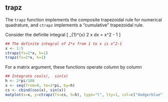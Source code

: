 ## trapz 

The `trapz` function implements the composite trapezoidal rule for
numerical quadrature,  and `ctrapz` implements a "cumulative"
trapezoidal rule. 

Consider the definite integral
\[
\int_{1}^{x} 2 x dx = x^2 - 1 
\]

```r
## The definite integral of 2*x from 1 to x is x^2-1
x <- 1:5
ctrapz(fs=2*x, h=1)
trapz(fs=2*x, h=1)
```

For a matrix argument,  these functions operate column by column
```r
## Integrate cos(x),  sin(x)
h <- 2*pi/100
x <- seq(from=0, to=2*pi, by=h)
cs <- cbind(cos(x), sin(x))
matplot(x=x, y=ctrapz(fs=cs, h=h), type="l", lty=1, col=c("dodgerblue", "firebrick")) 
```
